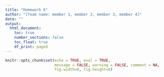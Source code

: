 ```yaml
---
title: "Homework 6"
author: "[Team name: member 1, member 2, member 3, member 4]"
date: ""
output: 
  html_document:
    toc: true
    number_sections: false
    toc_float: true
    df_print: paged
---
```


```r
knitr::opts_chunk$set(echo = TRUE, eval = TRUE,
                      message = FALSE, warning = FALSE, comment = NA,
                      fig.width=8, fig.height=6)
```

